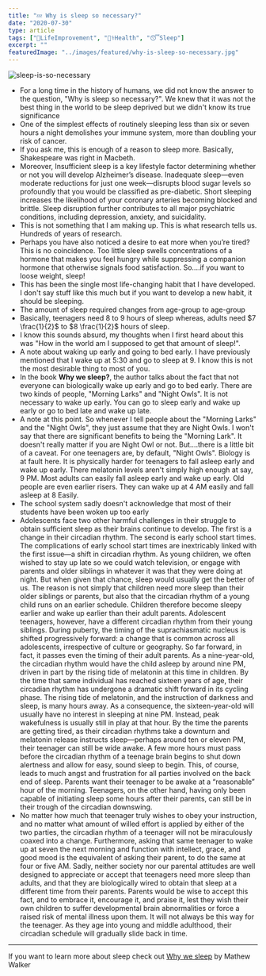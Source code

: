 ```yaml
---
title: "💤 Why is sleep so necessary?"
date: "2020-07-30"
type: article
tags: ["🧬LifeImprovement", "👨‍⚕️Health", "😴Sleep"]
excerpt: ""
featuredImage: "../images/featured/why-is-sleep-so-necessary.jpg"
---
```


![sleep-is-so-necessary](../images/featured/why-is-sleep-so-necessary.jpg)

- For a long time in the history of humans, we did not know the answer to the question, "Why is sleep so necessary?". We knew that it was not the best thing in the world to be sleep deprived but we didn't know its true significance
- One of the simplest effects of routinely sleeping less than six or seven hours a night demolishes your immune system, more than doubling your risk of cancer.
- If you ask me, this is enough of a reason to sleep more. Basically, Shakespeare was right in Macbeth.
- Moreover, Insufficient sleep is a key lifestyle factor determining whether or not you will develop Alzheimer’s disease. Inadequate sleep—even moderate reductions for just one week—disrupts blood sugar levels so profoundly that you would be classified as pre-diabetic. Short sleeping increases the likelihood of your coronary arteries becoming blocked and brittle. Sleep disruption further contributes to all major psychiatric conditions, including depression, anxiety, and suicidality.
- This is not something that I am making up. This is what research tells us. Hundreds of years of research.
- Perhaps you have also noticed a desire to eat more when you’re tired? This is no coincidence. Too little sleep swells concentrations of a hormone that makes you feel hungry while suppressing a companion hormone that otherwise signals food satisfaction. So....if you want to loose weight, sleep!
- This has been the single most life-changing habit that I have developed. I don't say stuff like this much but if you want to develop a new habit, it should be sleeping.
- The amount of sleep required changes from age-group to age-group
- Basically, teenagers need 8 to 9 hours of sleep whereas, adults need $7 \frac{1}{2}$ to $8 \frac{1}{2}$ hours of sleep.
- I know this sounds absurd, my thoughts when I first heard about this was "How in the world am I supposed to get that amount of sleep!".
- A note about waking up early and going to bed early. I have previously mentioned that I wake up at 5:30 and go to sleep at 9. I know this is not the most desirable thing to most of you.
- In the book **Why we sleep?**, the author talks about the fact that not everyone can biologically wake up early and go to bed early. There are two kinds of people, "Morning Larks" and "Night Owls". It is not necessary to wake up early. You can go to sleep early and wake up early or go to bed late and wake up late.
- A note at this point. So whenever I tell people about the "Morning Larks" and the "Night Owls", they just assume that they are Night Owls. I won't say that there are significant benefits to being the "Morning Lark". It doesn't really matter if you are Night Owl or not. But....there is a little bit of a caveat. For one teenagers are, by default, "Night Owls". Biology is at fault here. It is physically harder for teenagers to fall asleep early and wake up early. There melatonin levels aren't simply high enough at say, 9 PM. Most adults can easily fall asleep early and wake up early. Old people are even earlier risers. They can wake up at 4 AM easily and fall asleep at 8 Easily.
- The school system sadly doesn't acknowledge that most of their students have been woken up too early
- Adolescents face two other harmful challenges in their struggle to obtain sufficient sleep as their brains continue to develop. The first is a change in their circadian rhythm. The second is early school start times. The complications of early school start times are inextricably linked with the first issue—a shift in circadian rhythm. As young children, we often wished to stay up late so we could watch television, or engage with parents and older siblings in whatever it was that they were doing at night. But when given that chance, sleep would usually get the better of us. The reason is not simply that children need more sleep than their older siblings or parents, but also that the circadian rhythm of a young child runs on an earlier schedule. Children therefore become sleepy earlier and wake up earlier than their adult parents. Adolescent teenagers, however, have a different circadian rhythm from their young siblings. During puberty, the timing of the suprachiasmatic nucleus is shifted progressively forward: a change that is common across all adolescents, irrespective of culture or geography. So far forward, in fact, it passes even the timing of their adult parents. As a nine-year-old, the circadian rhythm would have the child asleep by around nine PM, driven in part by the rising tide of melatonin at this time in children. By the time that same individual has reached sixteen years of age, their circadian rhythm has undergone a dramatic shift forward in its cycling phase. The rising tide of melatonin, and the instruction of darkness and sleep, is many hours away. As a consequence, the sixteen-year-old will usually have no interest in sleeping at nine PM. Instead, peak wakefulness is usually still in play at that hour. By the time the parents are getting tired, as their circadian rhythms take a downturn and melatonin release instructs sleep—perhaps around ten or eleven PM, their teenager can still be wide awake. A few more hours must pass before the circadian rhythm of a teenage brain begins to shut down alertness and allow for easy, sound sleep to begin. This, of course, leads to much angst and frustration for all parties involved on the back end of sleep. Parents want their teenager to be awake at a “reasonable” hour of the morning. Teenagers, on the other hand, having only been capable of initiating sleep some hours after their parents, can still be in their trough of the circadian downswing.
- No matter how much that teenager truly wishes to obey your instruction, and no matter what amount of willed effort is applied by either of the two parties, the circadian rhythm of a teenager will not be miraculously coaxed into a change. Furthermore, asking that same teenager to wake up at seven the next morning and function with intellect, grace, and good mood is the equivalent of asking their parent, to do the same at four or five AM. Sadly, neither society nor our parental attitudes are well designed to appreciate or accept that teenagers need more sleep than adults, and that they are biologically wired to obtain that sleep at a different time from their parents. Parents would be wise to accept this fact, and to embrace it, encourage it, and praise it, lest they wish their own children to suffer developmental brain abnormalities or force a raised risk of mental illness upon them. It will not always be this way for the teenager. As they age into young and middle adulthood, their circadian schedule will gradually slide back in time.

---

If you want to learn more about sleep check out [Why we sleep](https://www.amazon.com/Why-We-Sleep-Unlocking-Dreams/dp/1501144324/ref=sr_1_1?dchild=1&keywords=Why+we+sleep&qid=1596073098&sr=8-1) by Mathew Walker
